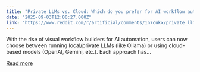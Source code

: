```yaml
---
title: "Private LLMs vs. Cloud: Which do you prefer for AI workflow automation?"
date: "2025-09-03T12:00:27.000Z"
link: "https://www.reddit.com/r/artificial/comments/1n7cukx/private_llms_vs_cloud_which_do_you_prefer_for_ai/"
---
```


With the rise of visual workflow builders for AI automation, users can now choose between running local/private LLMs (like Ollama) or using cloud-based models (OpenAI, Gemini, etc.). Each approach has...

[Read more](https://www.reddit.com/r/artificial/comments/1n7cukx/private_llms_vs_cloud_which_do_you_prefer_for_ai/)
